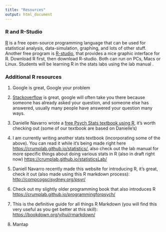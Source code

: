 ```yaml
---
title: "Resources"
output: html_document
---
```


### R and R-Studio

[R](http://www.r-project.org) is a free open-source programming language that can be used for statistical analysis, data-simulation, graphing, and lots of other stuff. Another free program is [R-studio](http://www.rstudio.com), that provides a nice graphic interface for R. Download R first, then download R-studio. Both can run on PCs, Macs or Linux. Students will be learning R in the stats labs using the lab manual [ ]().

### Additional R resources

1.  Google is great, Google your problem

2.  [Stackoverflow](https://stackoverflow.com) is great, google will often take you there because someone has already asked your question, and someone else has answered, usually many people have answered your question many ways.

3.  Danielle Navarro wrote a [free Psych Stats textbook using R](https://compcogscisydney.org/learning-statistics-with-r/), it's worth checking out (some of our textbook are based on Danielle's)

4.  I am currently writing another stats textbook (incorporating some of the above). You can read it while it's being made right here <https://crumplab.github.io/statistics/>, also check out the lab manual for more specific things about doing various stats in R (also in draft right now) <https://crumplab.github.io/statisticsLab/>

5.  Daniell Navarro recently made this website for introducing R, it's great, check it out (also made using this R markdown process): <http://compcogscisydney.org/psyr/>

6.  Check out my slightly older programming book that also introduces R <https://crumplab.github.io/programmingforpsych/>

7.  This is the definitive guide for all things R Markdown (you will find this very useful as you get better at this skill): <https://bookdown.org/yihui/rmarkdown/>

8.  Mantap
